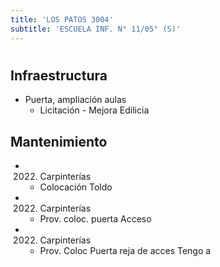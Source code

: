 ```yaml
---
title: 'LOS PATOS 3004'
subtitle: 'ESCUELA INF. N° 11/05° (S)'
---
```


#
## Infraestructura

* Puerta, ampliación aulas 
    + Licitación - Mejora Edilicia 


## Mantenimiento

*  (2022) Carpinterías 
    + Colocación Toldo

*  (2022) Carpinterías 
    + Prov. coloc. puerta Acceso

*  (2022) Carpinterías 
    + Prov. Coloc Puerta reja de acces Tengo a







